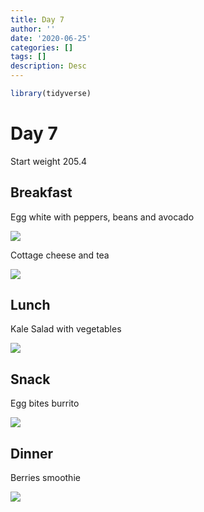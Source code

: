 ```yaml
---
title: Day 7
author: ''
date: '2020-06-25'
categories: []
tags: []
description: Desc
---
```


```r
library(tidyverse)

```

# Day 7

Start weight 205.4

## Breakfast

Egg white with peppers, beans and avocado

![](/img/breakfast7_1.jpg)

Cottage cheese and tea

![](/img/breakfast7_2.jpg)

## Lunch

Kale Salad with vegetables

![](/img/lunch7.jpg)

## Snack

Egg bites burrito

![](/img/snack7.jpg)

## Dinner 

Berries smoothie

![](/img/dinner7.jpg)
